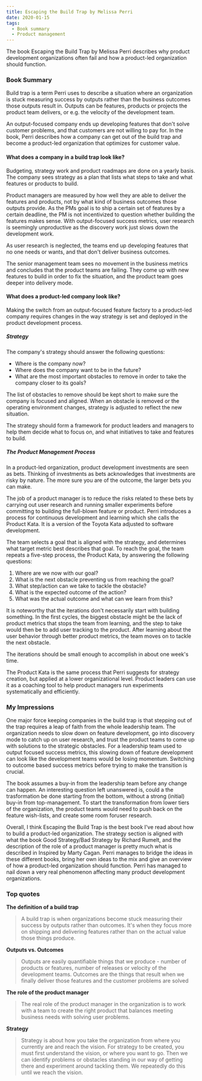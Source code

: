 ```yaml
---
title: Escaping the Build Trap by Melissa Perri
date: 2020-01-15
tags:
  - Book summary
  - Product management
---
```


The book Escaping the Build Trap by Melissa Perri describes why product development organizations often fail and how a product-led organization should function.

### Book Summary
Build trap is a term Perri uses to describe a situation where an organization is stuck measuring success by outputs rather than the business outcomes those outputs result in. Outputs can be features, products or projects the product team delivers, or e.g. the velocity of the development team.

An output-focused company ends up developing features that don't solve customer problems, and that customers are not willing to pay for. In the book, Perri describes how a company can get out of the build trap and become a product-led organization that optimizes for customer value.

#### What does a company in a build trap look like?
Budgeting, strategy work and product roadmaps are done on a yearly basis. The company sees strategy as a plan that lists what steps to take and what features or products to build.

Product managers are measured by how well they are able to deliver the features and products, not by what kind of business outcomes those outputs provide. As the PMs goal is to ship a certain set of features by a certain deadline, the PM is not incentivized to question whether building the features makes sense. With output-focused success metrics, user research is seemingly unproductive as the discovery work just slows down the development work.

As user research is neglected, the teams end up developing features that no one needs or wants, and that don't deliver business outcomes.

The senior management team sees no movement in the business metrics and concludes that the product teams are failing. They come up with new features to build in order to fix the situation, and the product team goes deeper into delivery mode.

#### What does a product-led company look like?
Making the switch from an output-focused feature factory to a product-led company requires changes in the way strategy is set and deployed in the product development process.

##### Strategy 
The company's strategy should answer the following questions: 
- Where is the company now?
- Where does the company want to be in the future?
- What are the most important obstacles to remove in order to take the company closer to its goals?

The list of obstacles to remove should be kept short to make sure the company is focused and aligned. When an obstacle is removed or the operating environment changes, strategy is adjusted to reflect the new situation.

The strategy should form a framework for product leaders and managers to help them decide what to focus on, and what initiatives to take and features to build.

##### The Product Management Process
In a product-led organization, product development investments are seen as bets. Thinking of investments as bets acknowledges that investments are risky by nature. The more sure you are of the outcome, the larger bets you can make.

The job of a product manager is to reduce the risks related to these bets by carrying out user research and running smaller experiments before committing to building the full-blown feature or product.
Perri introduces a process for continuous development and learning which she calls the Product Kata. It is a version of the Toyota Kata adjusted to software development.

The team selects a goal that is aligned with the strategy, and determines what target metric best describes that goal. To reach the goal, the team repeats a five-step process, the Product Kata, by answering the following questions:
1. Where are we now with our goal?
2. What is the next obstacle preventing us from reaching the goal? 
3. What step/action can we take to tackle the obstacle?
4. What is the expected outcome of the action?
5. What was the actual outcome and what can we learn from this?

It is noteworthy that the iterations don't necessarily start with building something. In the first cycles, the biggest obstacle might be the lack of product metrics that stops the team from learning, and the step to take would then be to add user tracking to the product. After learning about the user behavior through better product metrics, the team moves on to tackle the next obstacle.

The iterations should be small enough to accomplish in about one week's time.

The Product Kata is the same process that Perri suggests for strategy creation, but applied at a lower organizational level. Product leaders can use it as a coaching tool to help product managers run experiments systematically and efficiently.


### My Impressions

One major force keeping companies in the build trap is that stepping out of the trap requires a leap of faith from the whole leadership team. The organization needs to slow down on feature development, go into discovery mode to catch up on user research, and trust the product teams to come up with solutions to the strategic obstacles. For a leadership team used to output focused success metrics, this slowing down of feature development can look like the development teams would be losing momentum. Switching to outcome based success metrics before trying to make the transition is crucial.

The book assumes a buy-in from the leadership team before any change can happen. An interesting question left unanswered is, could a the trasformation be done starting from the bottom, without a strong (initial) buy-in from top-management. To start the transformation from lower tiers of the organization, the product teams would need to push back on the feature wish-lists, and create some room foruser research.

Overall, I think Escaping the Build Trap is the best book I've read about how to build a product-led organization. The strategy section is aligned with what the book Good Strategy/Bad Strategy by Richard Rumelt, and the description of the role of a product manager is pretty much what is described in Inspired by Marty Cagan. Perri manages to bridge the ideas in these different books, bring her own ideas to the mix and give an overview of how a product-led organization should function. Perri has managed to nail down a very real phenomenon affecting many product development organizations.

### Top quotes
**The definition of a build trap**
>A build trap is when organizations become stuck measuring their success by outputs rather than outcomes. It's when they focus more on shipping and delivering features rather than on the actual value those things produce.

**Outputs vs. Outcomes**
>Outputs are easily quantifiable things that we produce - number of products or features, number of releases or velocity of the development teams. Outcomes are the things that result when we finally deliver those features and the customer problems are solved

**The role of the product manager**
>The real role of the product manager in the organization is to work with a team to create the right product that balances meeting business needs with solving user problems.

**Strategy**
>Strategy is about how you take the organization from where you currently are and reach the vision. For strategy to be created, you must first understand the vision, or where you want to go. Then we can identify problems or obstacles standing in our way of getting there and experiment around tackling them. We repeatedly do this until we reach the vision.







